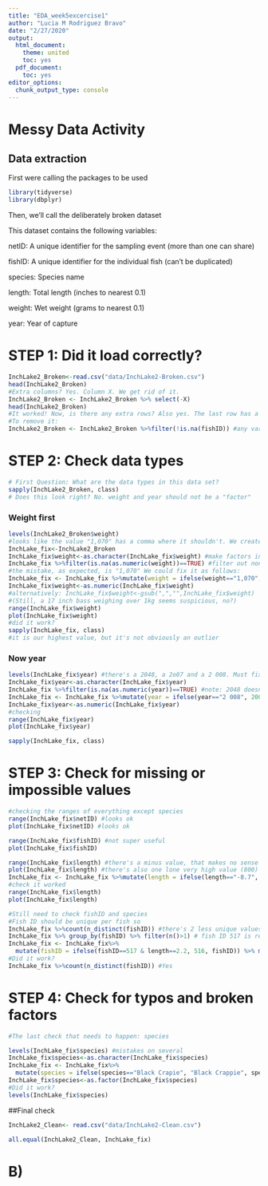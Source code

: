 ```yaml
---
title: "EDA_week5excercise1"
author: "Lucia M Rodriguez Bravo"
date: "2/27/2020"
output:
  html_document:
    theme: united
    toc: yes
  pdf_document:
    toc: yes
editor_options: 
  chunk_output_type: console
---
```


# Messy Data Activity

## Data extraction
First were calling the packages to be used

```r
library(tidyverse)
library(dbplyr)
```

Then, we'll call the deliberately broken dataset 

This dataset contains the following variables: 

netID: A unique identifier for the sampling event (more than one can share)

fishID: A unique identifier for the individual fish (can't be duplicated)

species: Species name

length: Total length (inches to nearest 0.1)

weight: Wet weight (grams to nearest 0.1)

year: Year of capture

# STEP 1: Did it load correctly?
```r
InchLake2_Broken<-read.csv("data/InchLake2-Broken.csv")
head(InchLake2_Broken)
#Extra columns? Yes. Column X. We get rid of it.
InchLake2_Broken <- InchLake2_Broken %>% select(-X)
head(InchLake2_Broken)
#It worked! Now, is there any extra rows? Also yes. The last row has a weight registered but nothing else. 
#To remove it:
InchLake2_Broken <- InchLake2_Broken %>%filter(!is.na(fishID)) #any variable besides weight should work

```

# STEP 2: Check data types
```r
# First Question: What are the data types in this data set?
sapply(InchLake2_Broken, class)
# Does this look right? No. weight and year should not be a "factor"
```
### Weight first
```r
levels(InchLake2_Broken$weight)
#looks like the value "1,070" has a comma where it shouldn't. We create a new dataframe
InchLake_fix<-InchLake2_Broken
InchLake_fix$weight<-as.character(InchLake_fix$weight) #make factors into characters
InchLake_fix %>%filter(is.na(as.numeric(weight))==TRUE) #filter out non-numeric characters
#the mistake, as expected, is "1,070" We could fix it as follows:
InchLake_fix <- InchLake_fix %>%mutate(weight = ifelse(weight=="1,070", 1070, weight))
InchLake_fix$weight<-as.numeric(InchLake_fix$weight)
#alternatively: InchLake_fix$weight<-gsub(",","",InchLake_fix$weight)  
#(Still, a 17 inch bass weighing over 1kg seems suspicious, no?)
range(InchLake_fix$weight)
plot(InchLake_fix$weight)
#did it work?
sapply(InchLake_fix, class)
#it is our highest value, but it's not obviously an outlier
```
### Now year
```r
levels(InchLake_fix$year) #there's a 2048, a 2o07 and a 2 008. Must fix each
InchLake_fix$year<-as.character(InchLake_fix$year)
InchLake_fix %>%filter(is.na(as.numeric(year))==TRUE) #note: 2048 doesn't appear because it is a number
InchLake_fix <- InchLake_fix %>%mutate(year = ifelse(year=="2 008", 2008, year))%>%mutate(year = ifelse(year==2048, 2008, year))%>%mutate(year = ifelse(year=="2O07", 2007, year))
InchLake_fix$year<-as.numeric(InchLake_fix$year)
#checking
range(InchLake_fix$year)
plot(InchLake_fix$year)

sapply(InchLake_fix, class)
```


# STEP 3: Check for missing or impossible values
```r
#checking the ranges of everything except species
range(InchLake_fix$netID) #looks ok
plot(InchLake_fix$netID) #looks ok

range(InchLake_fix$fishID) #not super useful 
plot(InchLake_fix$fishID)

range(InchLake_fix$length) #there's a minus value, that makes no sense
plot(InchLake_fix$length) #there's also one lone very high value (800)
InchLake_fix <- InchLake_fix %>%mutate(length = ifelse(length=="-8.7", 8.7, length))%>%mutate(length = ifelse(length==800, 8.0, length)) #chose to make our 800 inch fish a 8 inch fish to match best other bluegills
#check it worked
range(InchLake_fix$length)
plot(InchLake_fix$length) 

#Still need to check fishID and species
#Fish ID should be unique per fish so
InchLake_fix %>%count(n_distinct(fishID)) #there's 2 less unique values than there should
InchLake_fix %>% group_by(fishID) %>% filter(n()>1) # fish ID 517 is repeated 3 times. I would have to look at the original data to figure out which is which. We corect accordingly:
InchLake_fix <- InchLake_fix%>%
  mutate(fishID = ifelse(fishID==517 & length==2.2, 516, fishID)) %>% mutate(fishID = ifelse(fishID==517 & length==9.0, 222, fishID))
#Did it work?
InchLake_fix %>%count(n_distinct(fishID)) #Yes

```


# STEP 4: Check for typos and broken factors
```r
#The last check that needs to happen: species

levels(InchLake_fix$species) #mistakes on several
InchLake_fix$species<-as.character(InchLake_fix$species)
InchLake_fix <- InchLake_fix%>%
  mutate(species = ifelse(species=="Black Crapie", "Black Crappie", species)) %>% mutate(species = ifelse(species=="bluegill", "Bluegill", species))%>% mutate(species = ifelse(species=="Bluegill ", "Bluegill", species))%>% mutate(species = ifelse(species=="Iowa_Darter ", "Iowa Darter", species))%>% mutate(species = ifelse(species=="Largemout Bass", "Largemouth Bass", species))
InchLake_fix$species<-as.factor(InchLake_fix$species)
#Did it work?
levels(InchLake_fix$species) 
```
##Final check
```r
InchLake2_Clean<- read.csv("data/InchLake2-Clean.csv")

all.equal(InchLake2_Clean, InchLake_fix)
```
# B)


